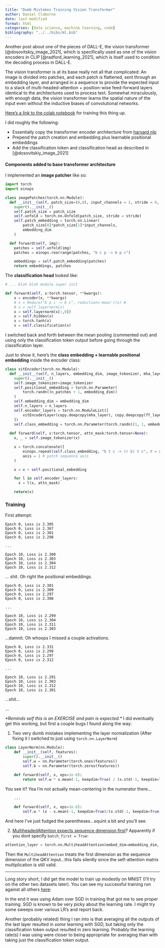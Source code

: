 ```yaml
---
title: "Dumb Mistakes Training Vision Transformer"
author: Daniel Claborne
date: last-modified
format: html
categories: [data science, machine learning, code]
bibliography: "../../bibs/ml.bib"
---
```


Another post about one of the pieces of DALL-E, the vision transformer [@dosovitskiy_image_2021], which is specifically used as one of the vision encoders in CLIP [@radford_learning_2021], which is itself used to condition the decoding process in DALL-E.    

The vision transformer is at its base really not all that complicated:  An image is divided into patches, and each patch is flattened, sent through an embedding layer, and arranged in a sequence to provide the expected input to a stack of multi-headed-attention + position-wise feed-forward layers identical to the architectures used to process text.  Somewhat miraculously, with enough data, the vision transformer learns the spatial nature of the input even without the inductive biases of convolutional networks.

[Here's a link to the colab notebook](https://colab.research.google.com/drive/1NJtxHBZxyT8O3wq4HpERUnczLGK0yOdw?usp=sharing) for training this thing up.

I did roughly the following:

- Essentially copy the transformer encoder architecture from [harvard nlp](https://nlp.seas.harvard.edu/2018/04/03/attention.html#encoder)
- Prepend the patch creation and embedding plus learnable positional embeddings
- Add the classification token and classification head as described in [@dosovitskiy_image_2021]

#### Components added to base transformer architecture

I implemented an **image patcher** like so:

```python
import torch
import einops

class imagePatches(torch.nn.Module):
  def __init__(self, patch_size=(8,8), input_channels = 3, stride = 8, embedding_dim=768):
    super().__init__()
    self.patch_size = patch_size
    self.unfold = torch.nn.Unfold(patch_size, stride = stride)
    self.patch_embedding = torch.nn.Linear(
        patch_size[0]*patch_size[1]*input_channels, 
        embedding_dim
    )

  def forward(self, img):
    patches = self.unfold(img)
    patches = einops.rearrange(patches, "b c p -> b p c")

    embeddings = self.patch_embedding(patches)
    return embeddings, patches
```

The **classification head** looked like:

```python
# ... blah blah module super init

def forward(self, x:torch.tensor, **kwargs):
    x = encoder(x, **kwargs)
    # x = Reduce("b p c -> b c", reduction='mean')(x) #
    # x = self.layernorm(x)
    x = self.layernorm(x[:,0])
    x = self.hidden(x)
    x = torch.tanh(x)
    x = self.classification(x)
```

I switched back and forth between the mean pooling (commented out) and using only the classification token output before going through the classification layer.

Just to show it, here's the **class embedding + learnable positional embedding** inside the encoder class:

```python
class vitEncoder(torch.nn.Module):
  def __init__(self, n_layers, embedding_dim, image_tokenizer, mha_layer, ff_layer, n_patches):
    super().__init__()
    self.image_tokenizer=image_tokenizer
    self.positional_embedding = torch.nn.Parameter(
        torch.randn((n_patches + 1, embedding_dim))
    )
    self.embedding_dim = embedding_dim
    self.n_layers = n_layers
    self.encoder_layers = torch.nn.ModuleList([
        vitEncoderLayer(copy.deepcopy(mha_layer), copy.deepcopy(ff_layer)) for _ in range(n_layers)
    ])
    self.class_embedding = torch.nn.Parameter(torch.randn((1, 1, embedding_dim)))
    
  def forward(self, x:torch.tensor, attn_mask:torch.tensor=None):
    x, _ = self.image_tokenizer(x)

    x = torch.concatenate([
        einops.repeat(self.class_embedding, "b t c -> (r b) t c", r = x.shape[0]), x], 
        axis = 1 # patch sequence axis
    )

    x = x + self.positional_embedding

    for l in self.encoder_layers:
      x = l(x, attn_mask)

    return(x)
```

### Training

First attempt:

```
Epoch 0, Loss is 2.305
Epoch 0, Loss is 2.367
Epoch 0, Loss is 2.301
Epoch 0, Loss is 2.298

...

Epoch 10, Loss is 2.300
Epoch 10, Loss is 2.303
Epoch 10, Loss is 2.304
Epoch 10, Loss is 2.312
```

... shit.  Oh right the positional embeddings.

```
Epoch 0, Loss is 2.301
Epoch 0, Loss is 2.309
Epoch 0, Loss is 2.297
Epoch 0, Loss is 2.308

...

Epoch 10, Loss is 2.299
Epoch 10, Loss is 2.304
Epoch 10, Loss is 2.311
Epoch 10, Loss is 2.303
```

...damnit.  Oh whoops I missed a couple activations.

```
Epoch 0, Loss is 2.331
Epoch 0, Loss is 2.299
Epoch 0, Loss is 2.297
Epoch 0, Loss is 2.312

...

Epoch 10, Loss is 2.291
Epoch 10, Loss is 2.303
Epoch 10, Loss is 2.312
Epoch 10, Loss is 2.301
```

...shit...

...

*\*Reminds self this is an EXERCISE and pain is expected.\**  I did eventually get this working, but first a couple bugs I found along the way:

1.  Two very dumb mistakes implementing the layer normalization (After fixing it I switched to just using `torch.nn.LayerNorm`)

```python
class LayerNorm(nn.Module):
    def __init__(self, features):
        super().__init__()
        self.w = nn.Parameter(torch.ones(features))
        self.b = nn.Parameter(torch.zeros(features))

    def forward(self, x, eps=1e-6):
        return self.w * x.mean(-1, keepdim=True) / (x.std(-1, keepdim=True) + eps) + self.b
```

You see it?  Yea I'm not actually mean-centering in the numerator there...

```python
    ...
    
    def forward(self, x, eps=1e-6):
        self.w * (x - x.mean(-1, keepdim=True)/(x.std(-1, keepdim=True) + eps)) + self.b
```

And here I've just fudged the parentheses...squint a bit and you'll see.

2.  [MultiheadedAttention expects sequence dimension first](https://pytorch.org/docs/stable/generated/torch.nn.MultiheadAttention.html)?  Apparently if you dont specify `batch_first = True`: 

```python
attention_layer = torch.nn.MultiheadAttention(embed_dim=embedding_dim, num_heads=n_head, batch_first = True)
```

Then the `MultiheadAttention` treats the first dimension as the sequence dimension of the QKV input...this fails silently since the self-attention matrix multiplication is still valid.

****

Long story short, I did get the model to train up modestly on MNIST (I'll try on the other two datasets later).  You can see my successful training run against all others [here](https://wandb.ai/clabornd/vit-encoder?workspace=user-clabornd):

In the end it was using Adam over SGD in training that got me to see proper training.  SGD is known to be very picky about the learning rate.  I might try some sweeps over various LR's and report back.

Another (probably related) thing I ran into is that averaging all the outputs of the last layer resulted in *some* learning with SGD, but taking only the classification token output resulted in zero learning.  Probably the learning rate(s) I was using were closer to being appropriate for averaging than with taking just the classification token output.
